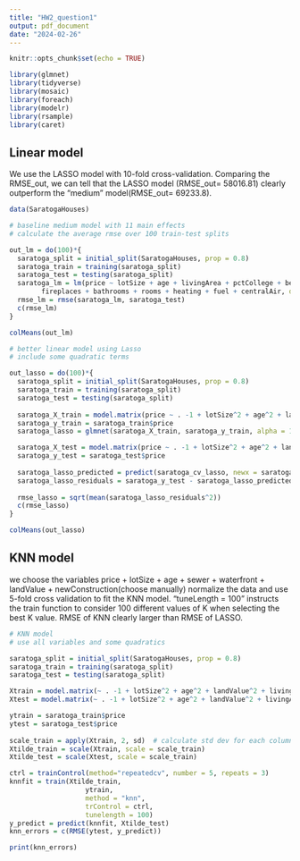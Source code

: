 ```yaml
---
title: "HW2_question1"
output: pdf_document
date: "2024-02-26"
---
```


```r
knitr::opts_chunk$set(echo = TRUE)
```

```r
library(glmnet)
library(tidyverse)
library(mosaic)
library(foreach)
library(modelr)
library(rsample)
library(caret)

```

## Linear model

We use the LASSO model with 10-fold cross-validation. Comparing the RMSE_out, we can tell that  the LASSO model (RMSE_out= 58016.81) clearly outperform the "medium" model(RMSE_out= 69233.8).

```r

data(SaratogaHouses)

# baseline medium model with 11 main effects
# calculate the average rmse over 100 train-test splits

out_lm = do(100)*{
  saratoga_split = initial_split(SaratogaHouses, prop = 0.8)
  saratoga_train = training(saratoga_split)
  saratoga_test = testing(saratoga_split)
  saratoga_lm = lm(price ~ lotSize + age + livingArea + pctCollege + bedrooms + 
		fireplaces + bathrooms + rooms + heating + fuel + centralAir, data=saratoga_train)
  rmse_lm = rmse(saratoga_lm, saratoga_test)
  c(rmse_lm)
}

colMeans(out_lm)

```


```r

# better linear model using Lasso
# include some quadratic terms

out_lasso = do(100)*{
  saratoga_split = initial_split(SaratogaHouses, prop = 0.8)
  saratoga_train = training(saratoga_split)
  saratoga_test = testing(saratoga_split)
  
  saratoga_X_train = model.matrix(price ~ . -1 + lotSize^2 + age^2 + landValue^2 + livingArea^2 + pctCollege^2, data = saratoga_train)
  saratoga_y_train = saratoga_train$price
  saratoga_lasso = glmnet(saratoga_X_train, saratoga_y_train, alpha = 1)

  saratoga_X_test = model.matrix(price ~ . -1 + lotSize^2 + age^2 + landValue^2 + livingArea^2 + pctCollege^2, data = saratoga_test)
  saratoga_y_test = saratoga_test$price
  
  saratoga_lasso_predicted = predict(saratoga_cv_lasso, newx = saratoga_X_test, s = "lambda.min")
  saratoga_lasso_residuals = saratoga_y_test - saratoga_lasso_predicted
  
  rmse_lasso = sqrt(mean(saratoga_lasso_residuals^2))
  c(rmse_lasso)
}

colMeans(out_lasso)


```

## KNN model

we choose the variables price + lotSize + age + sewer + waterfront + landValue + newConstruction(choose manually) normalize the data and use 5-fold cross validation to fit the KNN model. "tuneLength = 100" instructs the train function to consider 100 different values of K when selecting the best K value. RMSE of KNN clearly larger than RMSE of LASSO.
```r

# KNN model
# use all variables and some quadratics

saratoga_split = initial_split(SaratogaHouses, prop = 0.8)
saratoga_train = training(saratoga_split)
saratoga_test = testing(saratoga_split)

Xtrain = model.matrix(~ . -1 + lotSize^2 + age^2 + landValue^2 + livingArea^2 + pctCollege^2, data=saratoga_train)
Xtest = model.matrix(~ . -1 + lotSize^2 + age^2 + landValue^2 + livingArea^2 + pctCollege^2, data=saratoga_test)

ytrain = saratoga_train$price
ytest = saratoga_test$price
  
scale_train = apply(Xtrain, 2, sd)  # calculate std dev for each column
Xtilde_train = scale(Xtrain, scale = scale_train)
Xtilde_test = scale(Xtest, scale = scale_train)

ctrl = trainControl(method="repeatedcv", number = 5, repeats = 3)
knnfit = train(Xtilde_train,
                   ytrain,
                   method = "knn",
                   trControl = ctrl,
                   tunelength = 100)
y_predict = predict(knnfit, Xtilde_test)
knn_errors = c(RMSE(ytest, y_predict))

print(knn_errors)


```


